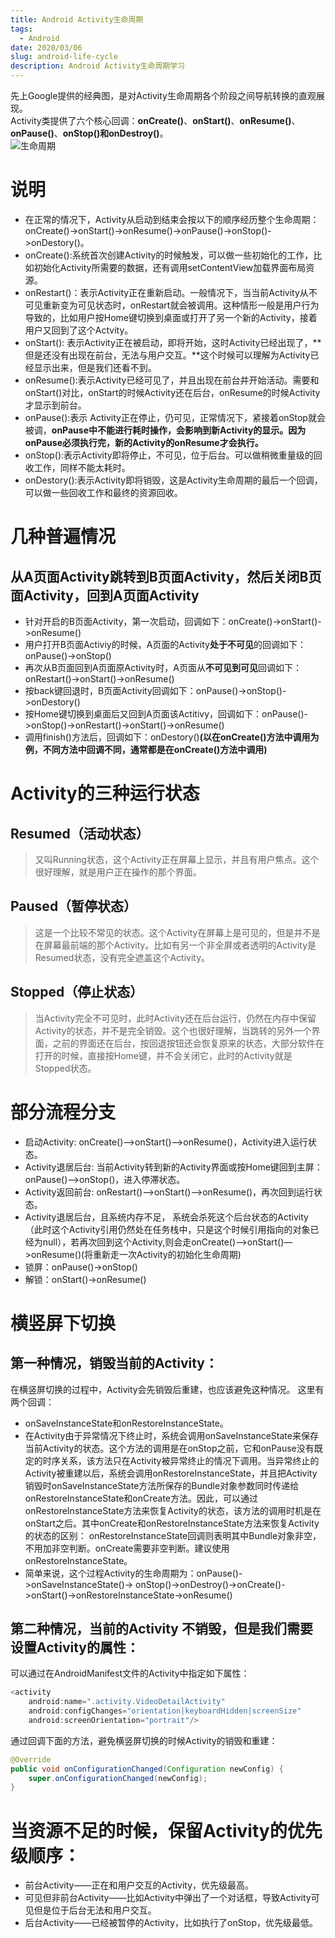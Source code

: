 ```yaml
---
title: Android Activity生命周期
tags:
  - Android
date: 2020/03/06
slug: android-life-cycle
description: Android Activity生命周期学习
---
```


先上Google提供的经典图，是对Activity生命周期各个阶段之间导航转换的直观展现。  
Activity类提供了六个核心回调：**onCreate()**、**onStart()**、**onResume()**、**onPause()**、**onStop()**和**onDestroy()**。  
![生命周期](/postImg/android-life-cycle/生命周期.png)

# 说明

- 在正常的情况下，Activity从启动到结束会按以下的顺序经历整个生命周期：onCreate()->onStart()->onResume()->onPause()->onStop()->onDestory()。
- onCreate():系统首次创建Activity的时候触发，可以做一些初始化的工作，比如初始化Activity所需要的数据，还有调用setContentView加载界面布局资源。
- onRestart()：表示Activity正在重新启动。一般情况下，当当前Activity从不可见重新变为可见状态时，onRestart就会被调用。这种情形一般是用户行为导致的，比如用户按Home键切换到桌面或打开了另一个新的Activity，接着用户又回到了这个Actvity。
- onStart(): 表示Activity正在被启动，即将开始，这时Activity已经出现了，**但是还没有出现在前台，无法与用户交互。**这个时候可以理解为Activity已经显示出来，但是我们还看不到。
- onResume():表示Activity已经可见了，并且出现在前台并开始活动。需要和onStart()对比，onStart的时候Activity还在后台，onResume的时候Activity才显示到前台。
- onPause():表示 Activity正在停止，仍可见，正常情况下，紧接着onStop就会被调，**onPause中不能进行耗时操作，会影响到新Activity的显示。因为onPause必须执行完，新的Activity的onResume才会执行。**
- onStop():表示Activity即将停止，不可见，位于后台。可以做稍微重量级的回收工作，同样不能太耗时。
- onDestory():表示Activity即将销毁，这是Activity生命周期的最后一个回调，可以做一些回收工作和最终的资源回收。

# 几种普遍情况

## 从A页面Activity跳转到B页面Activity，然后关闭B页面Activity，回到A页面Activity

- 针对开启的B页面Activity，第一次启动，回调如下：onCreate()->onStart()->onResume()
- 用户打开B页面Activiy的时候，A页面的Activity**处于不可见**的回调如下：onPause()->onStop()
- 再次从B页面回到A页面原Activity时，A页面从**不可见到可见**回调如下：onRestart()->onStart()->onResume()
- 按back键回退时，B页面Activity回调如下：onPause()->onStop()->onDestory()
- 按Home键切换到桌面后又回到A页面该Actitivy，回调如下：onPause()->onStop()->onRestart()->onStart()->onResume()
- 调用finish()方法后，回调如下：onDestory()**(以在onCreate()方法中调用为例，不同方法中回调不同，通常都是在onCreate()方法中调用)**

# Activity的三种运行状态

## Resumed（活动状态）

> 又叫Running状态，这个Activity正在屏幕上显示，并且有用户焦点。这个很好理解，就是用户正在操作的那个界面。

## Paused（暂停状态）

> 这是一个比较不常见的状态。这个Activity在屏幕上是可见的，但是并不是在屏幕最前端的那个Activity。比如有另一个非全屏或者透明的Activity是Resumed状态，没有完全遮盖这个Activity。

## Stopped（停止状态）

> 当Activity完全不可见时，此时Activity还在后台运行，仍然在内存中保留Activity的状态，并不是完全销毁。这个也很好理解，当跳转的另外一个界面，之前的界面还在后台，按回退按钮还会恢复原来的状态，大部分软件在打开的时候，直接按Home键，并不会关闭它，此时的Activity就是Stopped状态。

# 部分流程分支

- 启动Activity: onCreate()—>onStart()—>onResume()，Activity进入运行状态。
- Activity退居后台: 当前Activity转到新的Activity界面或按Home键回到主屏： onPause()—>onStop()，进入停滞状态。
- Activity返回前台: onRestart()—>onStart()—>onResume()，再次回到运行状态。
- Activity退居后台，且系统内存不足， 系统会杀死这个后台状态的Activity（此时这个Activity引用仍然处在任务栈中，只是这个时候引用指向的对象已经为null），若再次回到这个Activity,则会走onCreate()–>onStart()—>onResume()(将重新走一次Activity的初始化生命周期)
- 锁屏：onPause()->onStop()
- 解锁：onStart()->onResume()

# 横竖屏下切换

## 第一种情况，销毁当前的Activity：

在横竖屏切换的过程中，Activity会先销毁后重建，也应该避免这种情况。
这里有两个回调：

- onSaveInstanceState和onRestoreInstanceState。
- 在Activity由于异常情况下终止时，系统会调用onSaveInstanceState来保存当前Activity的状态。这个方法的调用是在onStop之前，它和onPause没有既定的时序关系，该方法只在Activity被异常终止的情况下调用。当异常终止的Activity被重建以后，系统会调用onRestoreInstanceState，并且把Activity销毁时onSaveInstanceState方法所保存的Bundle对象参数同时传递给onRestoreInstanceState和onCreate方法。因此，可以通过onRestoreInstanceState方法来恢复Activity的状态，该方法的调用时机是在onStart之后。其中onCreate和onRestoreInstanceState方法来恢复Activity的状态的区别： onRestoreInstanceState回调则表明其中Bundle对象非空，不用加非空判断。onCreate需要非空判断。建议使用onRestoreInstanceState。
- 简单来说，这个过程Activity的生命周期为：onPause()->onSaveInstanceState()-> onStop()->onDestroy()->onCreate()->onStart()->onRestoreInstanceState->onResume()

## 第二种情况，当前的Activity 不销毁，但是我们需要设置Activity的属性：

可以通过在AndroidManifest文件的Activity中指定如下属性：

```java
<activity
    android:name=".activity.VideoDetailActivity"
    android:configChanges="orientation|keyboardHidden|screenSize"
    android:screenOrientation="portrait"/>
```

通过回调下面的方法，避免横竖屏切换的时候Activity的销毁和重建：

```java
@Override
public void onConfigurationChanged(Configuration newConfig) {
    super.onConfigurationChanged(newConfig);
}
```

# 当资源不足的时候，保留Activity的优先级顺序：

- 前台Activity——正在和用户交互的Activity，优先级最高。
- 可见但非前台Activity——比如Activity中弹出了一个对话框，导致Activity可见但是位于后台无法和用户交互。
- 后台Activity——已经被暂停的Activity，比如执行了onStop，优先级最低。
